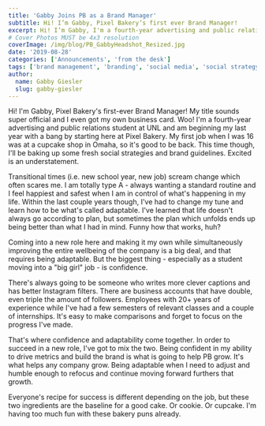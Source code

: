 ```yaml
---
title: 'Gabby Joins PB as a Brand Manager'
subtitle: Hi! I’m Gabby, Pixel Bakery’s first ever Brand Manager!
excerpt: Hi! I’m Gabby, I'm a fourth-year advertising and public relations student at UNL and am Pixel Bakery’s first ever Brand Manager! 
# Cover Photos MUST be 4x3 resolution
coverImage: /img/blog/PB_GabbyHeadshot_Resized.jpg
date: '2019-08-28'
categories: ['Announcements', 'from the desk']
tags: ['brand management', 'branding', 'social media', 'social strategy']
author:
  name: Gabby Giesler
  slug: gabby-giesler
---
```

Hi! I'm Gabby, Pixel Bakery's first-ever Brand Manager! My title sounds super official and I even got my own business card. Woo! I'm a fourth-year advertising and public relations student at UNL and am beginning my last year with a bang by starting here at Pixel Bakery. My first job when I was 16 was at a cupcake shop in Omaha, so it's good to be back. This time though, I'll be baking up some fresh social strategies and brand guidelines. Excited is an understatement.

Transitional times (i.e. new school year, new job) scream change which often scares me. I am totally type A - always wanting a standard routine and I feel happiest and safest when I am in control of what's happening in my life. Within the last couple years though, I've had to change my tune and learn how to be what's called adaptable. I've learned that life doesn't always go according to plan, but sometimes the plan which unfolds ends up being better than what I had in mind. Funny how that works, huh?

Coming into a new role here and making it my own while simultaneously improving the entire wellbeing of the company is a big deal, and that requires being adaptable. But the biggest thing - especially as a student moving into a "big girl" job - is confidence.

There's always going to be someone who writes more clever captions and has better Instagram filters. There are business accounts that have double, even triple the amount of followers. Employees with 20+ years of experience while I've had a few semesters of relevant classes and a couple of internships. It's easy to make comparisons and forget to focus on the progress I've made.

That's where confidence and adaptability come together. In order to succeed in a new role, I've got to mix the two. Being confident in my ability to drive metrics and build the brand is what is going to help PB grow. It's what helps any company grow. Being adaptable when I need to adjust and humble enough to refocus and continue moving forward furthers that growth.

Everyone's recipe for success is different depending on the job, but these two ingredients are the baseline for a good cake. Or cookie. Or cupcake. I'm having too much fun with these bakery puns already.